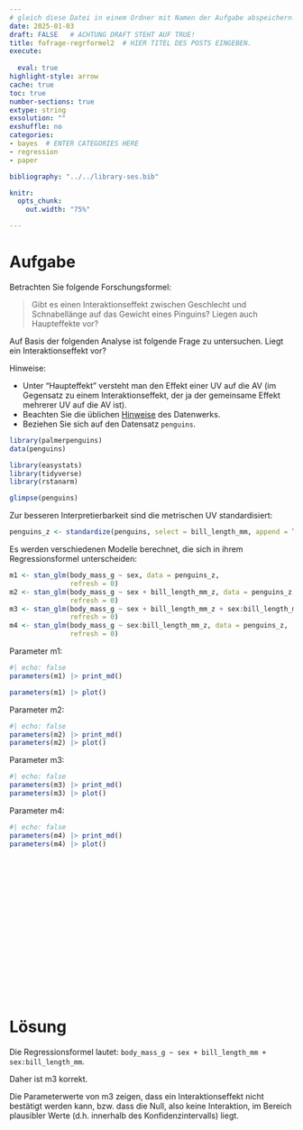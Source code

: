 ```yaml
---
# gleich diese Datei in einem Ordner mit Namen der Aufgabe abspeichern!
date: 2025-01-03
draft: FALSE   # ACHTUNG DRAFT STEHT AUF TRUE!
title: fofrage-regrformel2  # HIER TITEL DES POSTS EINGEBEN.
execute: 
  
  eval: true 
highlight-style: arrow 
cache: true
toc: true
number-sections: true
extype: string
exsolution: ""
exshuffle: no
categories:
- bayes  # ENTER CATEGORIES HERE
- regression
- paper

bibliography: "../../library-ses.bib"

knitr:
  opts_chunk:
    out.width: "75%"

---
```






# Aufgabe 

Betrachten Sie folgende Forschungsformel:


>   Gibt es einen Interaktionseffekt zwischen Geschlecht und Schnabellänge auf das Gewicht eines Pinguins? Liegen auch Haupteffekte vor?


Auf Basis der folgenden Analyse ist folgende Frage zu untersuchen. Liegt ein Interaktionseffekt vor?


Hinweise:

- Unter "Haupteffekt" versteht man den Effekt einer UV auf die AV (im Gegensatz zu einem Interaktionseffekt, der ja der gemeinsame Effekt mehrerer UV auf die AV ist).
- Beachten Sie die üblichen [Hinweise](https://datenwerk.netlify.app/hinweise) des Datenwerks.
- Beziehen Sie sich auf den Datensatz `penguins`. 



```r
library(palmerpenguins)
data(penguins)
```


```r
library(easystats)
library(tidyverse)
library(rstanarm)
```

```r
glimpse(penguins)
```



Zur besseren Interpretierbarkeit sind die metrischen UV standardisiert:

```r
penguins_z <- standardize(penguins, select = bill_length_mm, append = TRUE)
```


Es werden verschiedenen Modelle berechnet, die sich in ihrem Regressionsformel unterscheiden:

```r
m1 <- stan_glm(body_mass_g ~ sex, data = penguins_z, 
               refresh = 0)
m2 <- stan_glm(body_mass_g ~ sex + bill_length_mm_z, data = penguins_z, 
               refresh = 0)
m3 <- stan_glm(body_mass_g ~ sex + bill_length_mm_z + sex:bill_length_mm_z, data = penguins_z, 
               refresh = 0)
m4 <- stan_glm(body_mass_g ~ sex:bill_length_mm_z, data = penguins_z, 
               refresh = 0)
```


Parameter m1:

```r
#| echo: false
parameters(m1) |> print_md()

parameters(m1) |> plot()
```



Parameter m2:

```r
#| echo: false
parameters(m2) |> print_md()
parameters(m2) |> plot()
```



Parameter m3:

```r
#| echo: false
parameters(m3) |> print_md()
parameters(m3) |> plot()
```



Parameter m4:

```r
#| echo: false
parameters(m4) |> print_md()
parameters(m4) |> plot()
```


</br>
</br>
</br>

</br>
</br>
</br>

</br>
</br>
</br>

</br>
</br>
</br>











# Lösung 

Die Regressionsformel lautet: `body_mass_g ~ sex + bill_length_mm + sex:bill_length_mm`.


Daher ist m3 korrekt.

Die Parameterwerte von m3 zeigen, dass ein Interaktionseffekt nicht bestätigt werden kann, bzw. dass die Null, also keine Interaktion, im Bereich plausibler Werte (d.h. innerhalb des Konfidenzintervalls) liegt.




